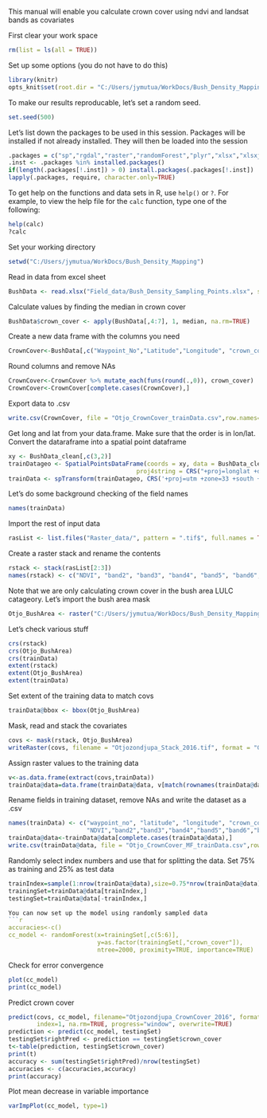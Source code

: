 This manual will enable you calculate crown cover using ndvi and landsat bands as covariates

First clear your work space
```r
rm(list = ls(all = TRUE))
```

Set up some options (you do not have to do this)
```r
library(knitr)
opts_knit$set(root.dir = "C:/Users/jymutua/WorkDocs/Bush_Density_Mapping")
```

To make our results reproducable, let's set a random seed.
```r
set.seed(500)
```

Let's list down the packages to be used in this session. Packages will be installed if not already installed.
They will then be loaded into the session
```r
.packages = c("sp","rgdal","raster","randomForest","plyr","xlsx","xlsxjars","dplyr","caret","car")
.inst <- .packages %in% installed.packages()
if(length(.packages[!.inst]) > 0) install.packages(.packages[!.inst])
lapply(.packages, require, character.only=TRUE)
```

To get help on the functions and data sets in R, use `help()` or `?`. For example, to view the help file for the `calc` function, type one of the following:
```r
help(calc)
?calc
```

Set your working directory
```r
setwd("C:/Users/jymutua/WorkDocs/Bush_Density_Mapping")
```

Read in data from excel sheet
```r
BushData <- read.xlsx("Field_data/Bush_Density_Sampling_Points.xlsx", sheetName = "BushDensity", header=TRUE)
```

Calculate values by finding the median in crown cover
```r
BushData$crown_cover <- apply(BushData[,4:7], 1, median, na.rm=TRUE)
```

Create a new data frame with the columns you need
```r
CrownCover<-BushData[,c("Waypoint_No","Latitude","Longitude", "crown_cover")]
```

Round columns and remove NAs
```r
CrownCover<-CrownCover %>% mutate_each(funs(round(.,0)), crown_cover)
CrownCover<-CrownCover[complete.cases(CrownCover),]
```

Export data to .csv
```r
write.csv(CrownCover, file = "Otjo_CrownCover_trainData.csv",row.names=FALSE)
```

Get long and lat from your data.frame. Make sure that the order is in lon/lat.
Convert the dataraframe into a spatial point dataframe
```r
xy <- BushData_clean[,c(3,2)]
trainDatageo <- SpatialPointsDataFrame(coords = xy, data = BushData_clean,
                                    proj4string = CRS("+proj=longlat +datum=WGS84"))
trainData <- spTransform(trainDatageo, CRS('+proj=utm +zone=33 +south +datum=WGS84'))
```

Let's do some background checking of the field names
```r
names(trainData)
```

Import the rest of input data
```r
rasList <- list.files("Raster_data/", pattern = ".tif$", full.names = TRUE)
```

Create a raster stack and rename the contents
```r
rstack <- stack(rasList[2:3])
names(rstack) <- c("NDVI", "band2", "band3", "band4", "band5", "band6", "band7")
```

Note that we are only calculating crown cover in the bush area LULC catageory. Let's
import the bush area mask
```r
Otjo_BushArea <- raster("C:/Users/jymutua/WorkDocs/Bush_Density_Mapping/Raster_data/Other_data/Otjozondjupa_BushArea_2016.tif")
```

Let's check various stuff
```r
crs(rstack)
crs(Otjo_BushArea)
crs(trainData)
extent(rstack)
extent(Otjo_BushArea)
extent(trainData)
```

Set extent of the training data to match covs
```r
trainData@bbox <- bbox(Otjo_BushArea)
```

Mask, read and stack the covariates
```r
covs <- mask(rstack, Otjo_BushArea)
writeRaster(covs, filename = "Otjozondjupa_Stack_2016.tif", format = "GTiff", overwrite = TRUE)
```

Assign raster values to the training data
```r
v<-as.data.frame(extract(covs,trainData))
trainData@data=data.frame(trainData@data, v[match(rownames(trainData@data),rownames(v)),])
```

Rename fields in training dataset, remove NAs and write the dataset as a .csv
```r
names(trainData) <- c("waypoint_no", "latitude", "longitude", "crown_cover", 
                      "NDVI","band2","band3","band4","band5","band6","band7")
trainData@data<-trainData@data[complete.cases(trainData@data),]
write.csv(trainData@data, file = "Otjo_CrownCover_MF_trainData.csv",row.names=FALSE)
```

Randomly select index numbers and use that for splitting the data.
Set 75% as training and 25% as test data
```r
trainIndex=sample(1:nrow(trainData@data),size=0.75*nrow(trainData@data))
trainingSet=trainData@data[trainIndex,]
testingSet=trainData@data[-trainIndex,]

You can now set up the model using randomly sampled data
```r
accuracies<-c()
cc_model <- randomForest(x=trainingSet[,c(5:6)],
                         y=as.factor(trainingSet[,"crown_cover"]), 
                         ntree=2000, proximity=TRUE, importance=TRUE)
````

Check for error convergence
```r
plot(cc_model)
print(cc_model)
```

Predict crown cover
```r
predict(covs, cc_model, filename="Otjozondjupa_CrownCover_2016", format='GTiff', type="response", 
        index=1, na.rm=TRUE, progress="window", overwrite=TRUE)
prediction <- predict(cc_model, testingSet)
testingSet$rightPred <- prediction == testingSet$crown_cover
t<-table(prediction, testingSet$crown_cover)
print(t)
accuracy <- sum(testingSet$rightPred)/nrow(testingSet)
accuracies <- c(accuracies,accuracy)
print(accuracy)
```

Plot mean decrease in variable importance
```r
varImpPlot(cc_model, type=1)
```

